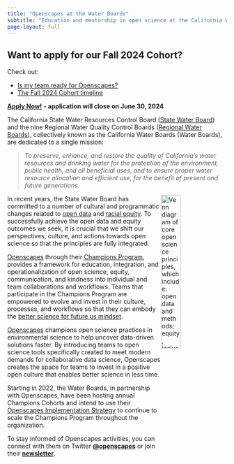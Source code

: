 ```yaml
---
title: "Openscapes at the Water Boards"
subtitle: "Education and mentorship in open science at the California Water Boards"
page-layout: full
---
```


::: callout-tip
## Want to apply for our Fall 2024 Cohort?

Check out:

-   [Is my team ready for Openscapes?](https://cawaterboarddatacenter.github.io/swrcb-openscapes/about_at_swrcb/team_guidance.html)
-   [The Fall 2024 Cohort timeline](https://cawaterboarddatacenter.github.io/swrcb-openscapes/cohorts/swrcb_2024F.html)

[**Apply Now!**](https://forms.office.com/Pages/ResponsePage.aspx?id=JWoY_kl95kGZQQXSKB02wdDrmhOKKfJEmnxc6Aq8nNxUQVhJMVlHSkszUkk4MzMyN0JMTEYyNkRLNi4u) **- application will close on June 30, 2024**
:::

The California State Water Resources Control Board ([State Water Board](https://www.waterboards.ca.gov/)) and the nine Regional Water Quality Control Boards ([Regional Water Boards](https://www.waterboards.ca.gov/waterboards_map.html)), collectively known as the California Water Boards (Water Boards), are dedicated to a single mission:

> *To preserve, enhance, and restore the quality of California's water resources and drinking water for the protection of the environment, public health, and all beneficial uses, and to ensure proper water resource allocation and efficient use, for the benefit of present and future generations.*

<img src="images/open-science-ven.png" alt="Venn diagram of core open science principles, which include: open data and methods; equity, inclusion, and belonging; and effective and impactful communication." style="float:right;width:30%;"/>

In recent years, the State Water Board has committed to a number of cultural and programmatic changes related to [open data](https://www.waterboards.ca.gov/board_decisions/adopted_orders/resolutions/2018/rs2018_0032.pdf) and [racial equity](https://www.waterboards.ca.gov/racial_equity/). To successfully achieve the open data and equity outcomes we seek, it is crucial that we shift our perspectives, culture, and actions towards open science so that the principles are fully integrated.

[Openscapes](https://www.openscapes.org/) through their [Champions Program](https://www.openscapes.org/champions/), provides a framework for education, integration, and operationalization of open science, equity, communication, and kindness into individual and team collaborations and workflows. Teams that participate in the Champions Program are empowered to evolve and invest in their culture, processes, and workflows so that they can embody the [better science for future us mindset](https://openscapes.github.io/series/mindset.html).

[Openscapes](https://www.openscapes.org/) champions open science practices in environmental science to help uncover data-driven solutions faster. By introducing teams to open science tools specifically created to meet modern demands for collaborative data science, Openscapes creates the space for teams to invest in a positive open culture that enables better science in less time.

Starting in 2022, the Water Boards, in partnership with Openscapes, have been hosting annual Champions Cohorts and intend to use their [Openscapes Implementation Strategy](https://docs.google.com/viewer?url=https://raw.githubusercontent.com/CAWaterBoardDataCenter/swrcb-openscapes/main/SWRCB_Openscapes_Implementation_Strategy_202302.pdf) to continue to scale the Champions Program throughout the organization.

To stay informed of Openscapes activities, you can connect with them on Twitter [**\@openscapes**](https://twitter.com/openscapes) or join their [**newsletter**](https://docs.google.com/forms/d/e/1FAIpQLSdgVXRp3V-w94GPWkR31RUfyBl37EphdQSlCOcnyeNlf8OLWw/viewform).
